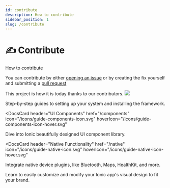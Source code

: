 ```yaml
---
id: contribute
description: How to contribute
sidebar_position: 1
slug: /contribute
---
```


# ✍️ Contribute


How to contribute

You can contribute by either [opening an issue](https://github.com/PatelN123/Digital-Support-Notes/issues/new) or by creating the fix yourself and submitting a [pull request](https://github.com/PatelN123/Digital-Support-Notes/compare)


This project is how it is today thanks to our contributors. <a href="https://github.com/PatelN123/Digital-Support-Notes/graphs/contributors"><img src="https://opencollective.com/digital-support-notes/contributors.svg?width=890&button=false" /></a>


<DocsCards>
  <DocsCard header="Installation Guide" href="/intro/cli" icon="/icons/guide-installation-icon.svg" hoverIcon="/icons/guide-installation-icon-hover.svg">
    <p>Step-by-step guides to setting up your system and installing the framework.</p>
  </DocsCard>

<DocsCard
  header="UI Components"
  href="/components"
  icon="/icons/guide-components-icon.svg"
  hoverIcon="/icons/guide-components-icon-hover.svg"
>
  <p>Dive into Ionic beautifully designed UI component library.</p>
</DocsCard>

<DocsCard
  header="Native Functionality"
  href="/native"
  icon="/icons/guide-native-icon.svg"
  hoverIcon="/icons/guide-native-icon-hover.svg"
>
  <p>Integrate native device plugins, like Bluetooth, Maps, HealthKit, and more.</p>
</DocsCard>

  <DocsCard header="Theming" href="/theming/basics" icon="/icons/guide-theming-icon.svg" hoverIcon="/icons/guide-theming-icon-hover.svg">
    <p>Learn to easily customize and modify your Ionic app's visual design to fit your brand.</p>
  </DocsCard>
</DocsCards>
